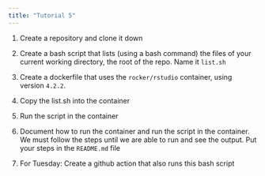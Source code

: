 ```yaml
---
title: "Tutorial 5"
---
```


1. Create a repository and clone it down

2. Create a bash script that lists (using a bash command)
   the files of your current working directory,
   the root of the repo. Name it `list.sh`

3. Create a dockerfile that uses the `rocker/rstudio` container, using version `4.2.2`.

4. Copy the list.sh into the container

5. Run the script in the container

6. Document how to run the container and run the script in the container.
   We must follow the steps until we are able to run and see the output.
   Put your steps in the `README.md` file

7. For Tuesday: Create a github action that also runs this bash script
